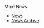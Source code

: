 {{Newsitem| date=02 December 2006 CLST (2006-12-02)| author=[[Tobias RundstrÃ¶m]]| title=New release. [[Release:DrHouse|DrHouse]] is out.| text=We (the XMMS2 Team) have released [[Release:DrHouse|DrHouse]] which includes some minor feature additions and bugfixes, prior to some major changes in the next release cycle. (See [[Release:DrHouse#Release_Notes|release notes]] for full details.)
}}

{{Newsitem| date=16 November 2006 WST (2006-11-16)| author=[[Sham Chukoury]]| title=It's meeting time!| text=Come join us on the 20th of November for our first [[IRC Meeting]]!}}

;More News
* [[News]]
* [[News Archive]]